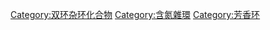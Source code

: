 {{Commonscat|Quinazolines}}

[[Category:双环杂环化合物|Category:双环杂环化合物]]
[[Category:含氮雜環|Category:含氮雜環]]
[[Category:芳香环|Category:芳香环]]